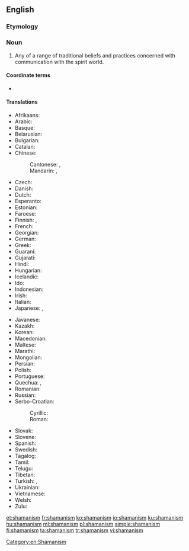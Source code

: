 ==English==
{{wikipedia}}

===Etymology===
{{suffix|shaman|ism|lang=en}}

===Noun===
{{en-noun|~}}

# Any of a range of traditional beliefs and practices concerned with communication with the spirit world.

====Coordinate terms====
* {{list:religions/en}}

====Translations====
{{trans-top|range of traditional beliefs}}
* Afrikaans: {{t|af|sjamanisme}}
* Arabic: {{t|ar|شَامَانِيَّة|f}}
* Basque: {{t|eu|xamanismo}}
* Belarusian: {{t|be|шамані́зм|m|sc=Cyrl}}
* Bulgarian: {{t|bg|шамани́зъм|m|sc=Cyrl}}
* Catalan: {{t|ca|xamanisme|m}}
* Chinese:
*: Cantonese: {{t|yue|薩滿教|sc=Hani}}, {{t|yue|萨满教|tr=saat3 mun5 gaau3|sc=Hani}}
*: Mandarin: {{t+|cmn|薩滿教|sc=Hani}}, {{t+|cmn|萨满教|tr=sàmǎnjiào|sc=Hani}}
* Czech: {{t|cs|šamanismus|m}}
* Danish: {{t|da|shamanisme|c}}
* Dutch: {{t|nl|sjamanisme}}
* Esperanto: {{t|eo|ŝamanismo}}
* Estonian: {{t+|et|šamanism}}
* Faroese: {{t|fo|shamanisma|f}}
* Finnish: {{t+|fi|šamanismi}}, {{t|fi|shamanismi}}
* French: {{t+|fr|chamanisme|m}}
* Georgian: {{t+|ka|შამანიზმი|sc=Geor}}
* German: {{t+|de|Schamanismus|m}}
* Greek: {{t+|el|σαμανισμός|m|sc=Grek}}
* Guaraní: {{t|gn|avapaje}}
* Gujarati: {{t-needed|gu}}
* Hindi: {{t|hi|शैमेनिज्म|tr=śaimenijm|sc=Deva}}
* Hungarian: {{t+|hu|sámánizmus}}
* Icelandic: {{t-needed|is}}
* Ido: {{t-needed|io}}
* Indonesian: {{t-needed|id}}
* Irish: {{t|ga|seamanachas|m}}
* Italian: {{t|it|sciamanesimo|m}}
* Japanese: {{t|ja|シャーマニズム|tr=shāmanizumu|sc=Jpan}}, {{t|ja|巫術|tr=fujutsu|sc=Jpan}}
{{trans-mid}}
* Javanese: {{t-needed|jv}}
* Kazakh: {{t|kk|бақсылық|sc=Cyrl}}
* Korean: {{t|ko|샤머니즘|sc=Kore}}
* Macedonian: {{t|mk|шамани́зам|m|sc=Cyrl}}
* Maltese: {{t|mt|xamaniżmu|m}}
* Marathi: {{t-needed|mr}}
* Mongolian: {{t|mn|бөө мөргөл}}
* Persian: {{t|fa|شمن‌باوری|tr=šaman-bâvâri|sc=fa-Arab}}
* Polish: {{t+|pl|szamanizm|m}}
* Portuguese: {{t+|pt|xamanismo|m}}
* Quechua: {{t|qu|paqu yachaq}}, {{t|qu|paqu hampiq}}
* Romanian: {{t+|ro|șamanism|n}}
* Russian: {{t+|ru|шамани́зм|m}}
* Serbo-Croatian:
*: Cyrillic: {{t|sh|шаманизам|m}}
*: Roman: {{t+|sh|šamanizam|m}}
* Slovak: {{t|sk|šamanizmus|m}}
* Slovene: {{t+|sl|šamanizem|m}}
* Spanish: {{t|es|chamanismo|m}}
* Swedish: {{t|sv|schamanism}}
* Tagalog: {{t|tl|shamanismo}}
* Tamil: {{t-needed|ta}}
* Telugu: {{t|te|షామానిజం|tr=ṣāmānijaṁ|sc=Telu}}
* Tibetan: {{t-needed|bo}}
* Turkish: {{t|tr|şamanizm}}, {{t|tr|kamlık}}
* Ukrainian: {{t|uk|шамані́зм|m|sc=Cyrl}}
* Vietnamese: {{t|vi|Saman giáo}}
* Welsh: {{t|cy|siamaniaeth|f}}
* Zulu: {{t-needed|zu}}
{{trans-bottom}}

[[Category:en:Shamanism]]

[[et:shamanism]]
[[fr:shamanism]]
[[ko:shamanism]]
[[io:shamanism]]
[[ku:shamanism]]
[[hu:shamanism]]
[[ml:shamanism]]
[[pl:shamanism]]
[[simple:shamanism]]
[[fi:shamanism]]
[[ta:shamanism]]
[[tr:shamanism]]
[[vi:shamanism]]
